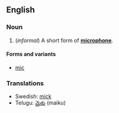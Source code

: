 {{See|Mike}}
==English==
===Noun===
{{en-noun-reg}}

#(''informal'') A short form of '''[[microphone]]'''.

====Forms and variants====
*[[mic]]

===Translations===
*Swedish: [[mick]] {{c}}
*Telugu: [[మైకు]] (maiku)